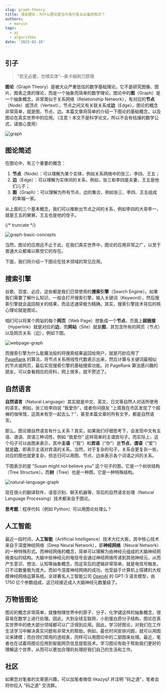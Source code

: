 ```yaml
---
slug: graph-theory
title: 浅谈理论：为什么图论是当今各行各业必备的知识？
authors:
  - marvin
tags:
  - ai
  - algorithms
date: '2023-01-18'
---
```

## 引子

> “若无必要，勿增实体”--奥卡姆剃刀原理

**图论**（Graph Theory）是被大众严重低估的数学基础理论。它不是研究图像、图片、图表之类的理论，而是一个抽象而简单的数学理论。图论中的**图**（Graph）是一个抽象概念，非常类似于关系网络（Relationship Network），有对应的**节点**（Node）或顶点（Vertext），节点之间又有关联关系或**边**（Edge）。图论的概念非常简单，就是图、节点、边。本篇文章将简单的介绍一下图论的基础概念，以及图论在真实世界中的应用。（注意！本文不是科学论文，所以不会有枯燥的数学公式，请放心食用）

![graph](https://codao.crawlab.cn/images/2023-01-18-070230.png)

## 图论简述

在图论中，有三个重要的概念：

1. **节点**（Node）：可以理解为某个实体，例如关系网络中的张三、李四、王五；
2. **边**（Edge）：可以理解为实体间的关系，例如，张三和李四是夫妻，王五是他们儿子；
3. **图**（Graph）：可以理解为所有节点、边的集合，例如张三、李四、王五组成的幸福一家。

从上面的三个基本概念，我们可以推断出节点之间的关系，例如李四的大哥李一，就是王五的舅舅，王五也是他的侄子。

{/* truncate */}

![graph-basic-concepts](https://codao.crawlab.cn/images/2023-01-18-065750.png)

当然，图论的应用远不止于此，在我们真实世界中，图论的应用非常之广，以至于普通大众都难以察觉它的存在。

下面，我们将介绍一下图论在技术领域的常见应用。

## 搜索引擎

谷歌、百度、必应，这些都是我们日常使用的**搜索引擎**（Search Engine）。如果我们需要了解什么知识，一般会打开搜索引擎，输入关键词（Keyword），然后搜索引擎就会返回相关的结果，而且还通常极为精确。其实，搜索引擎技术背后的核心理论就是图论。

咱们可以将某个网站的每个**网页**（Web Page）想象成一个**节点**，页面上**超链接**（Hyperlink）就是对应的**边**，而**网站**（Site）就是**图**，其包含所有的网页（节点）以及网页关系（边），例如下图。

![webpage-graph](https://codao.crawlab.cn/images/2023-01-18-070808.png)

而搜索引擎为什么能魔法般的将搜索结果返回给用户，就是巧妙应用了 [PageRank](https://en.wikipedia.org/wiki/PageRank) 的算法，将节点关系用线性代数表示出来，然后计算与关键词最相似的节点或网页，最后实现搜索引擎的基础搜索功能。对 PageRank 算法感兴趣的朋友，可以查看相应的资料，网上很多，就不赘述了。

## 自然语言

**自然语言**（Natural Language）其实就是中文、英文、日文等自然人对话所使用的语言。例如，张三给李四说 “我爱你”，或者你问朋友 “上周我在市区发现了个超棒的咖啡馆，这周末有空一起去么？”，甚至本篇文章的所有文字，都是自然语言。

那么，图论跟自然语言有什么关系？其实，如果我们仔细思考下，会发现中文有主语、谓语、宾语三种词性，例如 “我爱你” 这样简单的主谓宾句子。而实际上，这个句子可以由图来表示，其中**主语**（“我”）和**宾语**（“你”）是**节点**，**谓语**（“爱”）就是**边**，即表示主语对宾语的关系。当然，对于复杂的句子，关系会更复杂一些，对应的图也就更复杂，但总归可以用图、节点、边来表示各个词语之间的关系。

下图表示的是 "Susan might not believe you" 这个句子的图，它是一个树状结构（Tree Structure）。而**树**（Tree）也是一种图，它是一种特殊结构。

![natural-language-graph](https://codao.crawlab.cn/images/2023-01-18-072338.png)

现在很火的翻译软件、语音识别、聊天机器等，背后的自然语言处理（Natural Language Processing）技术都来自于图论。

**思考题**：程序代码（例如 Python）可以用图论处理么？

## 人工智能

最近一段时间，**人工智能**（Artificial Intelligence）技术大红大紫，其中核心技术来自于深度神经网络（Deep Neural Network），即**神经网络**（Neural Network）的一种特殊形式。而神经网络的概念，简单可以理解为由神经元组成的大脑神经网络类似的结构。大脑中些神经元的电信号会通过神经网络传递到其他神经元，从而产生意识、想法、认知等抽象概念，而这背后的逻辑非常简单，就是电信号触发，只不过数量极为庞大。而如今深度神经网络的成功，也受益于计算机上搭建的大规模神经网络运算系统。全球著名人工智能公司 [OpenAI](https://openai.com/) 的 GPT-3 语言模型，由 1750 亿个参数组成，这已经接近成人大脑神经元数量级了。

## 万物皆图论

图论的概念非常简单，就像物理世界中的原子、分子、化学键这样的抽象概念，很容易在数学上进行处理。因此，大到全球互联网，小到蛋白质分子结构，图论在真实世界中的绝大部分领域都可以广泛得到应用。因此，学习好图论，对我们在工作生活学习中解决真实问题有非常大的帮助。例如，最优时间安排问题，就可以用图论来建模；而白领们常用的透视表，同样可以用图论中的二部图来处理。最近，笔者也在试着将图论应用到智能网页信息提取技术。学习图论有助于帮助我们更好的理解这个世界，从而可以更加合理的处理好我们自己的生活和工作。

## 社区

如果您对笔者的文章感兴趣，可以加笔者微信 tikazyq1 并注明 "码之道"，笔者会将你拉入 "码之道" 交流群。
